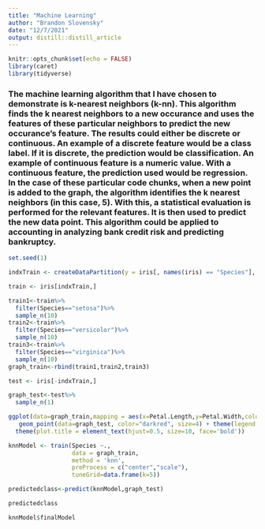 ```yaml
---
title: "Machine Learning"
author: "Brandon Slovensky"
date: "12/7/2021"
output: distill::distill_article
---
```


```r
knitr::opts_chunk$set(echo = FALSE)
library(caret)
library(tidyverse)
```

### The machine learning algorithm that I have chosen to demonstrate is k-nearest neighbors (k-nn). This algorithm finds the k nearest neighbors to a new occurance and uses the features of these particular neighbors to predict the new occurance's feature. The results could either be discrete or continuous. An example of a discrete feature would be a class label. If it is discrete, the prediction would be classification. An example of continuous feature is a numeric value. With a continuous feature, the prediction used would be regression. In the case of these particular code chunks, when a new point is added to the graph, the algorithm identifies the k nearest neighbors (in this case, 5). With this, a statistical evaluation is performed for the relevant features. It is then used to predict the new data point. This algorithm could be applied to accounting in analyzing bank credit risk and predicting bankruptcy.

```r
set.seed(1)

indxTrain <- createDataPartition(y = iris[, names(iris) == "Species"], p = 0.7, list = F)

train <- iris[indxTrain,]

train1<-train%>%
  filter(Species=="setosa")%>% 
  sample_n(10)
train2<-train%>%
  filter(Species=="versicolor")%>% 
  sample_n(10)
train3<-train%>%
  filter(Species=="virginica")%>% 
  sample_n(10)
graph_train<-rbind(train1,train2,train3)

test <- iris[-indxTrain,]

graph_test<-test%>%
  sample_n(1)

ggplot(data=graph_train,mapping = aes(x=Petal.Length,y=Petal.Width,color=Species))+geom_point(alpha=0.5) + 
   geom_point(data=graph_test, color="darkred", size=4) + theme(legend.title = element_blank())+ggtitle("Which are the closest 5 to the red dot?")+xlim(4.5,6)+ylim(1.5,2.5)+
  theme(plot.title = element_text(hjust=0.5, size=10, face='bold'))
```

```r
knnModel <- train(Species ~.,
                  data = graph_train,
                  method = 'knn',
                  preProcess = c("center","scale"),
                  tuneGrid=data.frame(k=5))

predictedclass<-predict(knnModel,graph_test)

predictedclass

knnModel$finalModel
```

